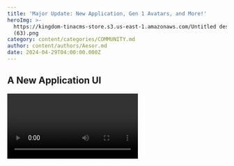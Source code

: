 ```yaml
---
title: 'Major Update: New Application, Gen 1 Avatars, and More!'
heroImg: >-
  https://kingdom-tinacms-store.s3.us-east-1.amazonaws.com/Untitled design
  (63).png
category: content/categories/COMMUNITY.md
author: content/authors/Aesor.md
date: 2024-04-29T04:00:00.000Z
---
```


## A New Application UI

<video url="https://kingdom-tinacms-store.s3.us-east-1.amazonaws.com/App Shots for Twitter.mp4" />

We are thrilled to announce the release of our new application! You can find it here: [https://app.the-kingdom.world/](https://app.the-kingdom.world/)\
\
Our old design was suffering from growing pains, becoming cluttered, and clunky to navigate, and felt too cramped to add any new elements without compromising our user experience.

We have redesigned it from the ground up, making it more streamlined and easy to navigate. All relevant sections are now separated into a horizontal toolbar right on the main screen after logging in, allowing you to go to any profile area with fewer clicks.

There are also many quality-of-life changes and little details to see, keep reading to discover more about what we have built for you.

### A New Central Hub & Navigation Bar

See the latest offers for The Kingdom right on the main page, and easily access all parts of our application with a slick new horizontal navigation bar.

<video url="https://kingdom-tinacms-store.s3.us-east-1.amazonaws.com/Central Hub Final.mp4" />

### New Ways to Easily Manage Your Avatars

Seeing your entire Avatar and Gear collection in a single window is now possible.

<video url="https://kingdom-tinacms-store.s3.us-east-1.amazonaws.com/Gear & Avatars FINAL.mp4" />

You can even swap gear between avatars with only 2 clicks!

<video url="https://kingdom-tinacms-store.s3.us-east-1.amazonaws.com/Fast Equipping FINAL.mp4" />

### Optimize Your Savings At The Bank

The Aesorian Bank is now open, Aesar! Check out your daily generated silver, total silver, and even which Avatars are generating the most silver.

Re-rolls and Land are something we will be exploring further soon.

<video url="https://kingdom-tinacms-store.s3.us-east-1.amazonaws.com/Bank Final.mp4" />

### Quests & Leaderboard Redesigns Coming Soon

It will be much easier for us to expand functionality and ease user experience through this design, and we can’t wait for you to try it out. Make sure to let us know what you think in our Discord.

Next up will be the quest system window and leaderboards. This system is one of the most important in our community, and we can’t wait to show you the new designs.

## Earn Limited-Time Bonuses With Your Generation 1 Avatars

Want to get ready for the free Neo Tokyo Chests, Aesar? You can now start Pre-Ordering your Generation 1 Avatars, only for a limited time!

We did not want to have our community plan their days around a very brief minting window. Those who are here, and are early deserve to get their Avatars in a relaxed, timely manner, and even be rewarded for believing in what we’re building with The Kingdom.

These Pre-Orders will be open for a limited time, you may not want to delay if you’re interested, Aesar.

### Pre-Order Bonuses

* 1 Avatar: 1 Normal Roro Chest
* 5 Avatars: 6 Normal Roro Chests
* 20 Avatars: 15 Normal Roro Chests + 1 Premium Roro Chest
* 50 Avatars: 15 Normal Roro Chests + 5 Premium Roro Chests

Roro Chests can include rewards such as valuable gear to equip your Avatars, Silver, and even Re-Rolls.

### Brand-New Gear To Collect

These new Roro chests will include entirely new gear for your Avatars.

Have a sneak peek at what you can expect.

![](<https://kingdom-tinacms-store.s3.us-east-1.amazonaws.com/Untitled design (66).png>)

More information about these coming very soon. Stay tuned.

### We’re Just Getting Started

All of this is just the beginning. We have a lot to show in the upcoming weeks, including our free Neo Tokyo Chests!

We will be hosting events, showing sneak peeks, and even giveaways on our Discord, so make sure to join in and enable your notifications to stay on top of everything.\
\
If you want to learn more, check out our newly updated White Paper! [https://rpglabs.gitbook.io/the-kingdom-ecosystem-introduction](https://rpglabs.gitbook.io/the-kingdom-ecosystem-introduction)
